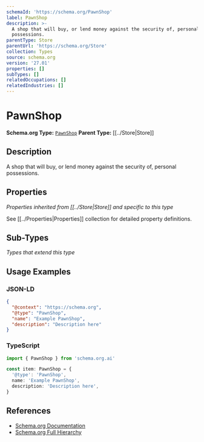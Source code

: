 ```yaml
---
schemaId: 'https://schema.org/PawnShop'
label: PawnShop
description: >-
  A shop that will buy, or lend money against the security of, personal
  possessions.
parentType: Store
parentUrl: 'https://schema.org/Store'
collection: Types
source: schema.org
version: '27.01'
properties: []
subTypes: []
relatedOccupations: []
relatedIndustries: []
---
```

# PawnShop

**Schema.org Type:** [`PawnShop`](https://schema.org/PawnShop)
**Parent Type:** [[../Store|Store]]

## Description

A shop that will buy, or lend money against the security of, personal possessions.

## Properties

*Properties inherited from [[../Store|Store]] and specific to this type*

See [[../Properties|Properties]] collection for detailed property definitions.

## Sub-Types

*Types that extend this type*

## Usage Examples

### JSON-LD

```json
{
  "@context": "https://schema.org",
  "@type": "PawnShop",
  "name": "Example PawnShop",
  "description": "Description here"
}
```

### TypeScript

```typescript
import { PawnShop } from 'schema.org.ai'

const item: PawnShop = {
  '@type': 'PawnShop',
  name: 'Example PawnShop',
  description: 'Description here',
}
```

## References

- [Schema.org Documentation](https://schema.org/PawnShop)
- [Schema.org Full Hierarchy](https://schema.org/docs/full.html)
